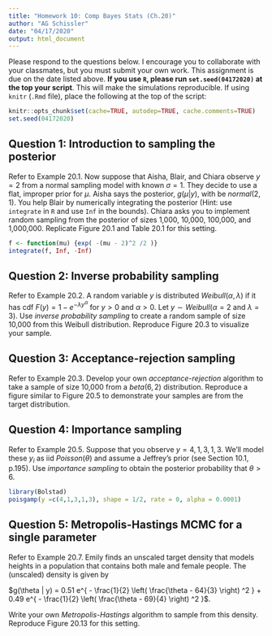 ```yaml
---
title: "Homework 10: Comp Bayes Stats (Ch.20)"
author: "AG Schissler"
date: "04/17/2020"
output: html_document
---
```


Please respond to the questions below. I encourage you to collaborate with your classmates, but you must submit your own work. This assignment is due on the date listed above. **If you use `R`, please run `set.seed(04172020)` at the top your script**. This will make the simulations reproducible. If using `knitr` (`.Rmd` file), place the following at the top of the script:

```r
knitr::opts_chunk$set(cache=TRUE, autodep=TRUE, cache.comments=TRUE)
set.seed(04172020)
```

## Question 1: Introduction to sampling the posterior

Refer to Example 20.1. Now suppose that Aisha, Blair, and Chiara observe $y=2$ from a normal sampling model with known $\sigma = 1$. They decide to use a flat, improper prior for $\mu$. Aisha says the posterior, $g(\mu | y)$, with be $normal(2, 1)$. You help Blair by numerically integrating the posterior (Hint: use `integrate` in `R` and use `Inf` in the bounds). Chiara asks you to  implement random sampling from the posterior of sizes 1,000, 10,000, 100,000, and 1,000,000. Replicate Figure 20.1 and Table 20.1 for this setting.

```r
f <- function(mu) {exp( -(mu - 2)^2 /2 )}
integrate(f, Inf, -Inf)
```

## Question 2: Inverse probability sampling

Refer to Example 20.2. A random variable $y$ is distributed $Weibull(\alpha, \lambda)$ if it has cdf $F(y) = 1 - e^{-\lambda y^\alpha}$ for $y > 0$ and $\alpha > 0$. Let $y \sim Weibull(\alpha = 2$ and $\lambda = 3)$. Use *inverse probability sampling* to create a random sample of size 10,000 from this Weibull distribution. Reproduce Figure 20.3 to visualize your sample.

## Question 3: Acceptance-rejection sampling

Refer to Example 20.3. Develop your own *acceptance-rejection* algorithm to take a sample of size 10,000 from a $beta(6,2)$ distribution. Reproduce a figure similar to Figure 20.5 to demonstrate your samples are from the target distribution.

## Question 4: Importance sampling

Refer to Example 20.5. Suppose that you observe $y= 4, 1, 3, 1, 3$. We'll model these $y_i$ as iid $Poisson(\theta)$ and assume a Jeffrey's prior (see Section 10.1, p.195). Use *importance sampling* to obtain the posterior probability that $\theta > 6$.

```r
library(Bolstad)
poisgamp(y =c(4,1,3,1,3), shape = 1/2, rate = 0, alpha = 0.0001)

```

## Question 5: Metropolis-Hastings MCMC for a single parameter

Refer to Example 20.7. Emily finds an unscaled target density that models heights in a population that contains both male and female people. The (unscaled) density is given by  

$g(\theta | y) = 0.51  e^{ - \frac{1}{2} \left( \frac{\theta - 64}{3} \right) ^2 } + 0.49  e^{ - \frac{1}{2} \left( \frac{\theta - 69}{4} \right) ^2 }$.  

Write your own *Metropolis-Hastings* algorithm to sample from this density. Reproduce Figure 20.13 for this setting.
